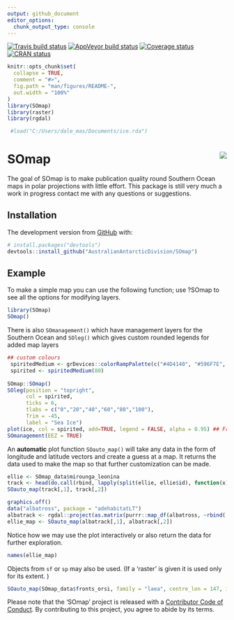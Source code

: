 ```yaml
---
output: github_document
editor_options: 
  chunk_output_type: console
---
```


  [![Travis build status](https://travis-ci.org/AustralianAntarcticDivision/SOmap.svg?branch=master)](https://travis-ci.org/AustralianAntarcticDivision/SOmap)
 [![AppVeyor build status](https://ci.appveyor.com/api/projects/status/github/AustralianAntarcticDivision/SOmap?branch=master&svg=true)](https://ci.appveyor.com/project/AustralianAntarcticDivision/SOmap)
   [![Coverage status](https://codecov.io/gh/AustralianAntarcticDivision/SOmap/branch/master/graph/badge.svg)](https://codecov.io/github/AustralianAntarcticDivision/SOmap?branch=master)
 [![CRAN status](https://www.r-pkg.org/badges/version/SOmap)](https://cran.r-project.org/package=SOmap)
 
<!-- README.md is generated from README.Rmd. Please edit that file -->

```r
knitr::opts_chunk$set(
  collapse = TRUE,
  comment = "#>",
  fig.path = "man/figures/README-",
  out.width = "100%"
)
library(SOmap)
library(raster)
library(rgdal)

 #load("C:/Users/dale_mas/Documents/ice.rda")
```

# SOmap <img src="man/figures/logo.png" align="right" />

The goal of SOmap is to make publication quality round Southern Ocean maps in polar projections with little effort. This package is still very much a work in progress contact me with any questions or suggestions.

## Installation
The development version from [GitHub](https://github.com/AustralianAntarcticDivision/SOmap) with:

``` r
# install.packages("devtools")
devtools::install_github("AustralianAntarcticDivision/SOmap")
```
## Example

To make a simple map you can use the following function; use ?SOmap to see all the options for modifying layers.


```r
library(SOmap)
SOmap()
```

There is also `SOmanagement()` which have management layers for the Southern Ocean and `SOleg()` which gives custom rounded legends for added map layers


```r
## custom colours
 spiritedMedium <- grDevices::colorRampPalette(c("#4D4140", "#596F7E", "#168B98", "#ED5B67", "#E27766", "#DAAD50", "#EAC3A6"))
 spirited <- spiritedMedium(80)
 
SOmap::SOmap()
SOleg(position = "topright",
      col = spirited,
      ticks = 6,
      tlabs = c("0","20","40","60","80","100"),
      Trim = -45,
      label = "Sea Ice")
plot(ice, col = spirited, add=TRUE, legend = FALSE, alpha = 0.95) ## From raadtools
SOmanagement(EEZ = TRUE)
```

An **automatic** plot function `SOauto_map()` will take any data in the form of longitude and latitude vectors and create a guess at a map. It returns the data used to make the map so that further customization can be made. 

```r
ellie <- SOmap_data$mirounga_leonina
track <- head(do.call(rbind, lapply(split(ellie, ellie$id), function(x) rbind(as.matrix(x[c("lon", "lat")], NA)))),-1)
SOauto_map(track[,1], track[,2])

graphics.off()
data("albatross", package = "adehabitatLT")
albatrack <- rgdal::project(as.matrix(purrr::map_df(albatross, ~rbind(.x[c("x", "y")], NA))), "+proj=utm +zone=42 +south +datum=WGS84", inv = TRUE)
ellie_map <- SOauto_map(albatrack[,1], albatrack[,2])

```

Notice how we may use the plot interactively or also return the data for further exploration. 

```r
names(ellie_map)

```

Objects from `sf` or `sp` may also be used.  (If a 'raster' is given it is used only for its extent. )

```r
SOauto_map(SOmap_data$fronts_orsi, family = "laea", centre_lon = 147, input_points = FALSE)

```


  Please note that the 'SOmap' project is released with a [Contributor Code of Conduct](CODE_OF_CONDUCT.md). By contributing to this project, you agree to abide by its terms.
